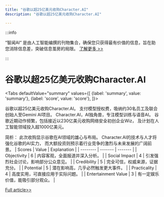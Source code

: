 ```yaml
---
title: "谷歌以超25亿美元收购Character.AI"
description: "谷歌以超25亿美元收购Character.AI"

---
```



:::info

“智闻AI“ 是由人工智能编撰的刊物集合，确保您只获得最有价值的信息，旨在助您消除信息差，突破信息茧房的局限。  [了解更多 >>](/)

:::

# 谷歌以超25亿美元收购Character.AI


<Tabs
	defaultValue="summary"
	values={[
	{label: 'summary', value: 'summary'},
	{label: 'score', value: 'score'},
]}>
<TabItem value="summary">


谷歌以超25亿美元收购Character.AI。
支付模型授权费，吸纳约30名员工及联合创始人至Gemini AI项目。
Character.AI，AI独角兽，专注模型训练与语音AI。
谷歌近期动作频繁，包括接近以230亿美元收购网络安全初创企业Wiz，
及计划在人工智能领域投入超1000亿美元。

简析：
此次收购显示谷歌在AI领域的雄心与布局。
Character.AI的技术与人才将强化谷歌的AI实力，
而大额投资则预示着行业竞争的激烈与未来发展的广阔前景。
</TabItem>
<TabItem value="score">
	| Scores     | Value   | Explanation |
	| -------- | ------- | ------- |
	| Objectivity  | 6    | 内容客观，全面报道并深入分析。    |
	| Social Impact | 4     | 引发强烈社会讨论，影响部分公众意见。    |
	| Credibility    | 5    | 完全可信，权威来源，证据充分。    |
	| Potential    | 5    | 潜在影响高，几乎必然触发更大事件。    |
	| Practicality    | 4    | 高度实用，可直接应用于实际问题。    |
	| Entertainment Value    | 3    | 有一定娱乐价值，能吸引部分观众。    |
</TabItem>
</Tabs>

[Full article>>](https://readhub.cn/topic/8bjVdsAECGb)
